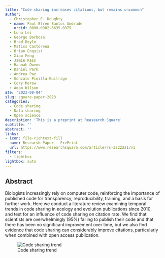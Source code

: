 ```yaml
---
title: "Code sharing increases citations, but remains uncommon"
author: 
  - Christopher E. Doughty
  - name: Paul Efren Santos Andrade
    orcid: 0000-0002-6635-0375
  - Luna Lei
  - George Barbosa
  - Brad Boyle
  - Matiss Castorena
  - Brian Enquist
  - Xiao Feng
  - Jamie Kass
  - Hannah Owens
  - Daniel Park
  - Andrea Paz
  - Gonzalo Pinilla-Buitrago
  - Cory Merow
  - Adam Wilson
ate: '2023-08-04'
slug: square-paper-2023
categories:
  - Code sharing
  - Data sharing
  - Open science
description: 'This is a preprint at Reasearch Square'
subtitle: ''
abstract: ''
links:
- icon: file-richtext-fill
  name: Researsh Paper - PrePrint
  url: https://www.researchsquare.com/article/rs-3222221/v1
filters:
  - lightbox
lightbox: auto
---
```


## Abstract
Biologists increasingly rely on computer code, reinforcing the importance of published code for transparency, reproducibility, training, and a basis for further work. Here we conduct a literature review examining temporal trends in code sharing in ecology and evolution publications since 2010, and test for an influence of code sharing on citation rate. We find that scientists are overwhelmingly (95%) failing to publish their code and that there has been no significant improvement over time, but we also find evidence that code sharing can considerably improve citations, particularly when combined with open access publication.

![Code sharing trend](featured.png){fig-alt="Temporal trend of code-sharing since 2010. Sample size was 77 papers per year, 1,001 total. The line shows the non-significant trend of code-sharing over time"}


